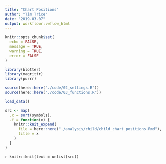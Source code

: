 ```yaml
---
title: "Chart Positions"
author: "Tim Trice"
date: "2019-03-07"
output: workflowr::wflow_html
---
```


```r
knitr::opts_chunk$set(
  echo = FALSE, 
  message = TRUE, 
  warning = TRUE, 
  error = FALSE
)
```

```r
library(blotter)
library(magrittr)
library(purrr)
```

```r
source(here::here("./code/02_settings.R"))
source(here::here("./code/03_functions.R"))
```

```r
load_data()
```

```r
src <- map(
  .x = sort(symbols), 
  .f = function(x) {
    knitr::knit_expand(
      file = here::here("./analysis/child/child_chart_positions.Rmd"), 
      title = x
    )
  }
)
```

`r knitr::knit(text = unlist(src))`
